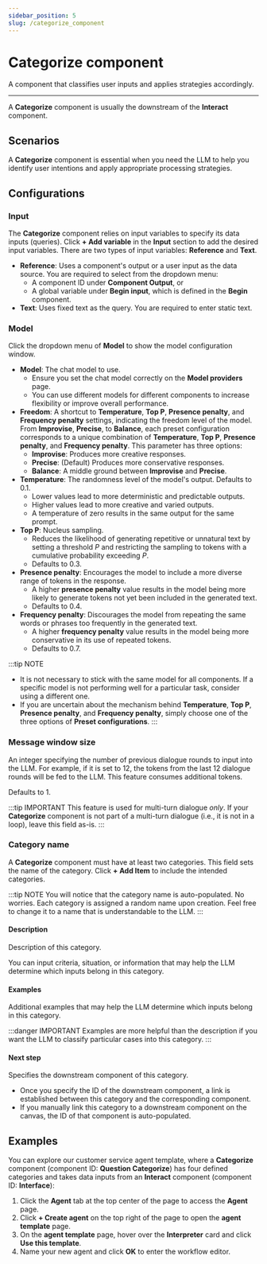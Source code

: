 ```yaml
---
sidebar_position: 5
slug: /categorize_component
---
```


# Categorize component

A component that classifies user inputs and applies strategies accordingly.

---

A **Categorize** component is usually the downstream of the **Interact** component.

## Scenarios

A **Categorize** component is essential when you need the LLM to help you identify user intentions and apply appropriate processing strategies.

## Configurations

### Input

The **Categorize** component relies on input variables to specify its data inputs (queries). Click **+ Add variable** in the **Input** section to add the desired input variables. There are two types of input variables: **Reference** and **Text**.

- **Reference**: Uses a component's output or a user input as the data source. You are required to select from the dropdown menu:
  - A component ID under **Component Output**, or
  - A global variable under **Begin input**, which is defined in the **Begin** component.
- **Text**: Uses fixed text as the query. You are required to enter static text.

### Model

Click the dropdown menu of **Model** to show the model configuration window.

- **Model**: The chat model to use.
  - Ensure you set the chat model correctly on the **Model providers** page.
  - You can use different models for different components to increase flexibility or improve overall performance.
- **Freedom**: A shortcut to **Temperature**, **Top P**, **Presence penalty**, and **Frequency penalty** settings, indicating the freedom level of the model. From **Improvise**, **Precise**, to **Balance**, each preset configuration corresponds to a unique combination of **Temperature**, **Top P**, **Presence penalty**, and **Frequency penalty**.
  This parameter has three options:
  - **Improvise**: Produces more creative responses.
  - **Precise**: (Default) Produces more conservative responses.
  - **Balance**: A middle ground between **Improvise** and **Precise**.
- **Temperature**: The randomness level of the model's output.
  Defaults to 0.1.
  - Lower values lead to more deterministic and predictable outputs.
  - Higher values lead to more creative and varied outputs.
  - A temperature of zero results in the same output for the same prompt.
- **Top P**: Nucleus sampling.
  - Reduces the likelihood of generating repetitive or unnatural text by setting a threshold *P* and restricting the sampling to tokens with a cumulative probability exceeding *P*.
  - Defaults to 0.3.
- **Presence penalty**: Encourages the model to include a more diverse range of tokens in the response.
  - A higher **presence penalty** value results in the model being more likely to generate tokens not yet been included in the generated text.
  - Defaults to 0.4.
- **Frequency penalty**: Discourages the model from repeating the same words or phrases too frequently in the generated text.
  - A higher **frequency penalty** value results in the model being more conservative in its use of repeated tokens.
  - Defaults to 0.7.

:::tip NOTE
- It is not necessary to stick with the same model for all components. If a specific model is not performing well for a particular task, consider using a different one.
- If you are uncertain about the mechanism behind **Temperature**, **Top P**, **Presence penalty**, and **Frequency penalty**, simply choose one of the three options of **Preset configurations**.
:::

### Message window size

An integer specifying the number of previous dialogue rounds to input into the LLM. For example, if it is set to 12, the tokens from the last 12 dialogue rounds will be fed to the LLM. This feature consumes additional tokens.

Defaults to 1.

:::tip IMPORTANT
This feature is used for multi-turn dialogue *only*. If your **Categorize** component is not part of a multi-turn dialogue (i.e., it is not in a loop), leave this field as-is.
:::

### Category name

A **Categorize** component must have at least two categories. This field sets the name of the category. Click **+ Add Item** to include the intended categories.

:::tip NOTE
You will notice that the category name is auto-populated. No worries. Each category is assigned a random name upon creation. Feel free to change it to a name that is understandable to the LLM.
:::

#### Description

Description of this category.

You can input criteria, situation, or information that may help the LLM determine which inputs belong in this category.

#### Examples

Additional examples that may help the LLM determine which inputs belong in this category.

:::danger IMPORTANT
Examples are more helpful than the description if you want the LLM to classify particular cases into this category.
:::

#### Next step

Specifies the downstream component of this category.

- Once you specify the ID of the downstream component, a link is established between this category and the corresponding component.
- If you manually link this category to a downstream component on the canvas, the ID of that component is auto-populated.

## Examples

You can explore our customer service agent template, where a **Categorize** component (component ID: **Question Categorize**) has four defined categories and takes data inputs from an **Interact** component (component ID: **Interface**):

1. Click the **Agent** tab at the top center of the page to access the **Agent** page.
2. Click **+ Create agent** on the top right of the page to open the **agent template** page.
3. On the **agent template** page, hover over the **Interpreter** card and click **Use this template**.
4. Name your new agent and click **OK** to enter the workflow editor.
